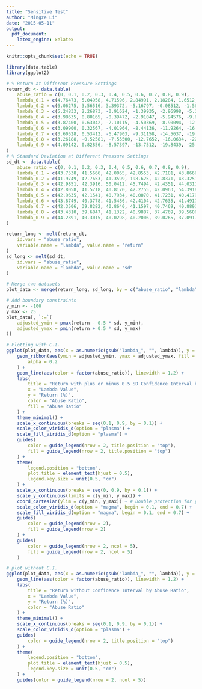 ```yaml
---
title: "Sensitive Test"
author: "Mingze Li"
date: "2015-05-11"
output:
  pdf_document:
    latex_engine: xelatex
---
```


```r
knitr::opts_chunk$set(echo = TRUE)
```

```r
library(data.table)
library(ggplot2)
```

```r
# % Return at Different Pressure Settings
return_dt <- data.table(
    abuse_ratio = c(0, 0.1, 0.2, 0.3, 0.4, 0.5, 0.6, 0.7, 0.8, 0.9),
    lambda_0.1 = c(4.76473, 5.04958, 4.71596, 2.84991, 2.18284, 1.6512, 1.06770, 0.87888, -0.44871, -3.21756),
    lambda_0.2 = c(6.06275, 3.56516, 3.39372, -5.16797, -0.08512, -1.56226, -3.31014, -3.11505, -7.32223, -11.0714),
    lambda_0.3 = c(5.24833, 2.26873, -0.91624, -1.39935, -2.96998, -5.21708, -7.03568, -9.12327, -14.2363, -21.0129),
    lambda_0.4 = c(3.98635, 0.80165, -0.39472, -2.91047, -5.94576, -9.86191, -12.1923, -17.9295, -20.8831, -29.6657),
    lambda_0.5 = c(3.87400, 0.63042, -2.10115, -4.50369, -8.90094, -12.1673, -16.0381, -18.7089, -27.3653, -42.2083),
    lambda_0.6 = c(3.09900, 0.32567, -4.01964, -8.44136, -11.9264, -16.6746, -21.7277, -24.4353, -34.3353, -46.1438),
    lambda_0.7 = c(3.60528, 0.53412, -6.47903, -9.31158, -14.5637, -19.7869, -22.9624, -28.1903, -40.7257, -52.5469),
    lambda_0.8 = c(3.26188, -0.52581, -7.55500, -12.7652, -16.0634, -22.5785, -26.8280, -32.6669, -46.5174, -60.6900),
    lambda_0.9 = c(4.09142, 0.82856, -8.57397, -13.7512, -19.8439, -25.1562, -30.4616, -37.9605, -52.6035, -68.1493)
)
# % Standard Deviation at Different Pressure Settings
sd_dt <- data.table(
    abuse_ratio = c(0, 0.1, 0.2, 0.3, 0.4, 0.5, 0.6, 0.7, 0.8, 0.9),
    lambda_0.1 = c(43.7538, 41.5666, 42.0065, 42.8553, 42.7181, 43.8668, 43.3496, 44.2436, 45.6755, 50.1521),
    lambda_0.2 = c(41.9749, 42.7653, 41.3599, 198.625, 42.8371, 43.3251, 44.8455, 43.7528, 47.9238, 53.2982),
    lambda_0.3 = c(42.9851, 42.3916, 50.0412, 45.7494, 42.4351, 44.0311, 44.2513, 44.6331, 51.1880, 56.9215),
    lambda_0.4 = c(42.8058, 41.5718, 40.8170, 42.2755, 42.0963, 54.3918, 58.2550, 118.6425, 51.5654, 61.8381),
    lambda_0.5 = c(42.9635, 42.1541, 40.7934, 40.0070, 41.7231, 40.4179, 43.2834, 42.5524, 50.6880, 188.7836),
    lambda_0.6 = c(43.8749, 40.3778, 41.5486, 42.4104, 42.7635, 41.4917, 53.6246, 42.8549, 50.2566, 56.8045),
    lambda_0.7 = c(42.3506, 39.8282, 40.8640, 41.1597, 40.7469, 40.8893, 39.8253, 39.5828, 49.8207, 54.0856),
    lambda_0.8 = c(43.4310, 39.6847, 41.1322, 40.9887, 37.4769, 39.5600, 39.7511, 39.6098, 46.4905, 50.0125),
    lambda_0.9 = c(44.2391, 40.3015, 40.0298, 40.2006, 39.0265, 37.0917, 37.8211, 37.5083, 43.3250, 45.8065)
)
```

```r
return_long <- melt(return_dt,
    id.vars = "abuse_ratio",
    variable.name = "lambda", value.name = "return"
)
sd_long <- melt(sd_dt,
    id.vars = "abuse_ratio",
    variable.name = "lambda", value.name = "sd"
)

# Merge two datasets
plot_data <- merge(return_long, sd_long, by = c("abuse_ratio", "lambda"))

# Add boundary constraints
y_min <- -100
y_max <- 25
plot_data[, `:=`(
    adjusted_ymin = pmax(return - 0.5 * sd, y_min),
    adjusted_ymax = pmin(return + 0.5 * sd, y_max)
)]

# Plotting with C.I.
ggplot(plot_data, aes(x = as.numeric(gsub("lambda_", "", lambda)), y = return, group = factor(abuse_ratio))) +
    geom_ribbon(aes(ymin = adjusted_ymin, ymax = adjusted_ymax, fill = factor(abuse_ratio)),
        alpha = 0.2
    ) +
    geom_line(aes(color = factor(abuse_ratio)), linewidth = 1.2) +
    labs(
        title = "Return with plus or minus 0.5 SD Confidence Interval by Abuse Ratio",
        x = "Lambda Value",
        y = "Return (%)",
        color = "Abuse Ratio",
        fill = "Abuse Ratio"
    ) +
    theme_minimal() +
    scale_x_continuous(breaks = seq(0.1, 0.9, by = 0.1)) +
    scale_color_viridis_d(option = "plasma") +
    scale_fill_viridis_d(option = "plasma") +
    guides(
        color = guide_legend(nrow = 2, title.position = "top"),
        fill = guide_legend(nrow = 2, title.position = "top")
    ) +
    theme(
        legend.position = "bottom",
        plot.title = element_text(hjust = 0.5),
        legend.key.size = unit(0.5, "cm")
    ) +
    scale_x_continuous(breaks = seq(0, 0.9, by = 0.1)) +
    scale_y_continuous(limits = c(y_min, y_max)) +
    coord_cartesian(ylim = c(y_min, y_max)) + # Double protection for y-axis range
    scale_color_viridis_d(option = "magma", begin = 0.1, end = 0.7) +
    scale_fill_viridis_d(option = "magma", begin = 0.1, end = 0.7) +
    guides(
        color = guide_legend(nrow = 2),
        fill = guide_legend(nrow = 2)
    ) +
    guides(
        color = guide_legend(nrow = 2, ncol = 5),
        fill = guide_legend(nrow = 2, ncol = 5)
    )
```

```r
# plot without C.I.
ggplot(plot_data, aes(x = as.numeric(gsub("lambda_", "", lambda)), y = return, group = factor(abuse_ratio))) +
    geom_line(aes(color = factor(abuse_ratio)), linewidth = 1.2) +
    labs(
        title = "Return without Confidence Interval by Abuse Ratio",
        x = "Lambda Value",
        y = "Return (%)",
        color = "Abuse Ratio"
    ) +
    theme_minimal() +
    scale_x_continuous(breaks = seq(0.1, 0.9, by = 0.1)) +
    scale_color_viridis_d(option = "plasma") +
    guides(
        color = guide_legend(nrow = 2, title.position = "top")
    ) +
    theme(
        legend.position = "bottom",
        plot.title = element_text(hjust = 0.5),
        legend.key.size = unit(0.5, "cm")
    ) +
    guides(color = guide_legend(nrow = 2, ncol = 5))
```